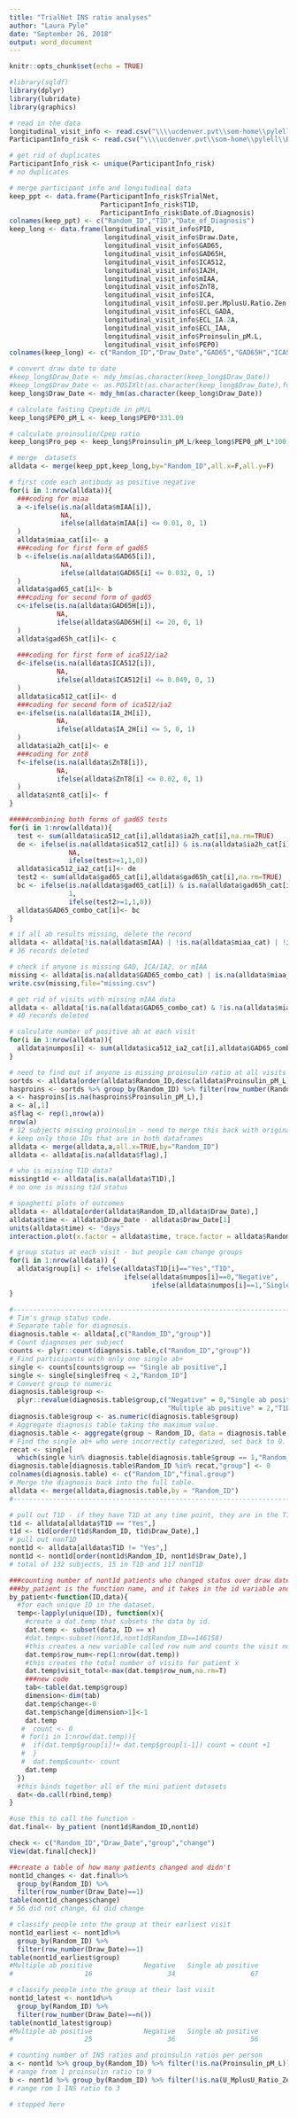 ```yaml
---
title: "TrialNet INS ratio analyses"
author: "Laura Pyle"
date: "September 26, 2018"
output: word_document
---
```


```r
knitr::opts_chunk$set(echo = TRUE)

#library(sqldf)
library(dplyr)
library(lubridate)
library(graphics)

# read in the data
longitudinal_visit_info <- read.csv("\\\\ucdenver.pvt\\som-home\\pylell\\BDC\\Steck\\Trialnet progressors analysis\\Fourth analysis - demethylated insulin with updated dataset\\Data\\longitudinal 091818.csv")
ParticipantInfo_risk <- read.csv("\\\\ucdenver.pvt\\som-home\\pylell\\BDC\\Steck\\Trialnet progressors analysis\\Fourth analysis - demethylated insulin with updated dataset\\Data\\Participant Info risk 091818.csv")

# get rid of duplicates
ParticipantInfo_risk <- unique(ParticipantInfo_risk)
# no duplicates

# merge participant info and longitudinal data
keep_ppt <- data.frame(ParticipantInfo_risk$TrialNet,
                       ParticipantInfo_risk$T1D,
                       ParticipantInfo_risk$Date.of.Diagnosis) 
colnames(keep_ppt) <- c("Random_ID","T1D","Date_of_Diagnosis")
keep_long <- data.frame(longitudinal_visit_info$PID,
                        longitudinal_visit_info$Draw.Date,
                        longitudinal_visit_info$GAD65,
                        longitudinal_visit_info$GAD65H,
                        longitudinal_visit_info$ICA512,
                        longitudinal_visit_info$IA2H,
                        longitudinal_visit_info$mIAA,
                        longitudinal_visit_info$ZnT8,
                        longitudinal_visit_info$ICA,
                        longitudinal_visit_info$U.per.MplusU.Ratio.Zen,
                        longitudinal_visit_info$ECL_GADA,
                        longitudinal_visit_info$ECL_IA.2A,
                        longitudinal_visit_info$ECL_IAA,
                        longitudinal_visit_info$Proinsulin_pM.L,
                        longitudinal_visit_info$PEP0)
colnames(keep_long) <- c("Random_ID","Draw_Date","GAD65","GAD65H","ICA512","IA_2H","mIAA","ZnT8","ICA","U_MplusU_Ratio_Zen","ECL_GADA","ECL_IA2A","ECL_IAA","Proinsulin_pM_L","PEP0")

# convert draw date to date
#keep_long$Draw_Date <- mdy_hms(as.character(keep_long$Draw_Date))
#keep_long$Draw_Date <- as.POSIXlt(as.character(keep_long$Draw_Date),format="%m%d%Y %H%M")
keep_long$Draw_Date <- mdy_hm(as.character(keep_long$Draw_Date))

# calculate fasting Cpeptide in pM/L
keep_long$PEP0_pM_L <- keep_long$PEP0*331.09

# calculate proinsulin/Cpep ratio
keep_long$Pro_pep <- keep_long$Proinsulin_pM_L/keep_long$PEP0_pM_L*100

# merge  datasets
alldata <- merge(keep_ppt,keep_long,by="Random_ID",all.x=F,all.y=F)

# first code each antibody as positive negative
for(i in 1:nrow(alldata)){
  ###coding for miaa
  a <-ifelse(is.na(alldata$mIAA[i]), 
             NA,
             ifelse(alldata$mIAA[i] <= 0.01, 0, 1)
  )
  alldata$miaa_cat[i]<- a
  ###coding for first form of gad65
  b <-ifelse(is.na(alldata$GAD65[i]), 
             NA,
             ifelse(alldata$GAD65[i] <= 0.032, 0, 1)
  )
  alldata$gad65_cat[i]<- b
  ###coding for second form of gad65
  c<-ifelse(is.na(alldata$GAD65H[i]), 
            NA,
            ifelse(alldata$GAD65H[i] <= 20, 0, 1)
  )
  alldata$gad65h_cat[i]<- c
  
  ###coding for first form of ica512/ia2
  d<-ifelse(is.na(alldata$ICA512[i]), 
            NA,
            ifelse(alldata$ICA512[i] <= 0.049, 0, 1)
  )
  alldata$ica512_cat[i]<- d
  ###coding for second form of ica512/ia2
  e<-ifelse(is.na(alldata$IA_2H[i]), 
            NA,
            ifelse(alldata$IA_2H[i] <= 5, 0, 1)
  )
  alldata$ia2h_cat[i]<- e
  ###coding for znt8
  f<-ifelse(is.na(alldata$ZnT8[i]), 
            NA,
            ifelse(alldata$ZnT8[i] <= 0.02, 0, 1)
  )
  alldata$znt8_cat[i]<- f
}

#####combining both forms of gad65 tests
for(i in 1:nrow(alldata)){
  test <- sum(alldata$ica512_cat[i],alldata$ia2h_cat[i],na.rm=TRUE)
  de <- ifelse(is.na(alldata$ica512_cat[i]) & is.na(alldata$ia2h_cat[i]),
               NA,
               ifelse(test>=1,1,0))
  alldata$ica512_ia2_cat[i]<- de    
  test2 <- sum(alldata$gad65_cat[i],alldata$gad65h_cat[i],na.rm=TRUE)
  bc <- ifelse(is.na(alldata$gad65_cat[i]) & is.na(alldata$gad65h_cat[i]),
               1,
               ifelse(test2>=1,1,0))
  alldata$GAD65_combo_cat[i]<- bc   
}  

# if all ab results missing, delete the record
alldata <- alldata[!is.na(alldata$mIAA) | !is.na(alldata$miaa_cat) | !is.na(alldata$ica512_ia2_cat),]
# 36 records deleted

# check if anyone is missing GAD, ICA/IA2, or mIAA
missing <- alldata[is.na(alldata$GAD65_combo_cat) | is.na(alldata$miaa_cat) | is.na(alldata$ica512_ia2_cat),]
write.csv(missing,file="missing.csv") 

# get rid of visits with missing mIAA data
alldata <- alldata[!is.na(alldata$GAD65_combo_cat) & !is.na(alldata$miaa_cat) & !is.na(alldata$ica512_ia2_cat),]
# 40 records deleted

# calculate number of positive ab at each visit
for(i in 1:nrow(alldata)){
  alldata$numpos[i] <- sum(alldata$ica512_ia2_cat[i],alldata$GAD65_combo_cat[i],alldata$miaa_cat[i],alldata$znt8_cat[i],na.rm=T)
}

# need to find out if anyone is missing proinsulin ratio at all visits
sortds <- alldata[order(alldata$Random_ID,desc(alldata$Proinsulin_pM_L)),]
hasproins <- sortds %>% group_by(Random_ID) %>% filter(row_number(Random_ID) == 1)
a <- hasproins[is.na(hasproins$Proinsulin_pM_L),]
a <- a[,1]
a$flag <- rep(1,nrow(a))
nrow(a)
# 12 subjects missing proinsulin - need to merge this back with original dataset and take those people out
# keep only those IDs that are in both dataframes
alldata <- merge(alldata,a,all.x=TRUE,by="Random_ID")
alldata <- alldata[is.na(alldata$flag),]

# who is missing T1D data?
missingt1d <- alldata[is.na(alldata$T1D),]
# no one is missing t1d status

# spaghetti plots of outcomes
alldata <- alldata[order(alldata$Random_ID,alldata$Draw_Date),]
alldata$time <- alldata$Draw_Date - alldata$Draw_Date[1]
units(alldata$time) <- "days"
interaction.plot(x.factor = alldata$time, trace.factor = alldata$Random_ID, response=alldata$Pro_pep)

# group status at each visit - but people can change groups
for(i in 1:nrow(alldata)) {
  alldata$group[i] <- ifelse(alldata$T1D[i]=="Yes","T1D",
                             ifelse(alldata$numpos[i]==0,"Negative",
                                    ifelse(alldata$numpos[i]==1,"Single ab positive","Multiple ab positive")))
}

#-------------------------------------------------------------------------------
# Tim's group status code.
# Separate table for diagnosis.
diagnosis.table <- alldata[,c("Random_ID","group")]
# Count diagnoses per subject
counts <- plyr::count(diagnosis.table,c("Random_ID","group"))
# Find participants with only one single ab+
single <- counts[counts$group == "Single ab positive",]
single <- single[single$freq < 2,"Random_ID"]
# Convert group to numeric
diagnosis.table$group <- 
  plyr::revalue(diagnosis.table$group,c("Negative" = 0,"Single ab positive" = 1,
                                        "Multiple ab positive" = 2,"T1D" = 3))
diagnosis.table$group <- as.numeric(diagnosis.table$group)
# Aggregate diagnosis table taking the maximum value.
diagnosis.table <- aggregate(group ~ Random_ID, data = diagnosis.table, max)
# Find the single ab+ who were incorrectly categorized, set back to 0.
recat <- single[
  which(single %in% diagnosis.table[diagnosis.table$group == 1,"Random_ID"])]
diagnosis.table[diagnosis.table$Random_ID %in% recat,"group"] <- 0
colnames(diagnosis.table) <- c("Random_ID","final.group")
# Merge the diagnosis back into the full table.
alldata <- merge(alldata,diagnosis.table,by = "Random_ID")
#-------------------------------------------------------------------------------

# pull out T1D - if they have T1D at any time point, they are in the T1D group
t1d <- alldata[alldata$T1D == "Yes",]
t1d <- t1d[order(t1d$Random_ID, t1d$Draw_Date),]
# pull out nonT1D
nont1d <- alldata[alldata$T1D != "Yes",]
nont1d <- nont1d[order(nont1d$Random_ID, nont1d$Draw_Date),]
# total of 132 subjects, 15 in T1D and 117 nonT1D

###counting number of nont1d patients who changed status over draw dates
###by_patient is the function name, and it takes in the id variable and the dataset name as arguments
by_patient<-function(ID,data){
  #for each unique ID in the dataset,
  temp<-lapply(unique(ID), function(x){
    #create a dat.temp that subsets the data by id. 
    dat.temp <- subset(data, ID == x)
    #dat.temp<-subset(nont1d,nont1d$Random_ID==146158)
    #this creates a new variable called row num and counts the visit number
    dat.temp$row_num<-rep(1:nrow(dat.temp))
    #this creates the total number of visits for patient x 
    dat.temp$visit_total<-max(dat.temp$row_num,na.rm=T)
    ###new code
    tab<-table(dat.temp$group)
    dimension<-dim(tab)
    dat.temp$change<-0
    dat.temp$change[dimension>1]<-1
    dat.temp
   #  count <- 0
   # for(i in 1:nrow(dat.temp)){
   #  if(dat.temp$group[i]!= dat.temp$group[i-1]) count = count +1
   #  }
   #  dat.temp$count<- count
    dat.temp
  })
  #this binds together all of the mini patient datasets
  dat<-do.call(rbind,temp)
}

#use this to call the function - 
dat.final<- by_patient (nont1d$Random_ID,nont1d)

check <- c("Random_ID","Draw_Date","group","change")
View(dat.final[check])

##create a table of how many patients changed and didn't
nont1d_changes <- dat.final%>% 
  group_by(Random_ID) %>%
  filter(row_number(Draw_Date)==1)
table(nont1d_changes$change)
# 56 did not change, 61 did change

# classify people into the group at their earliest visit
nont1d_earliest <- nont1d%>% 
  group_by(Random_ID) %>%
  filter(row_number(Draw_Date)==1)
table(nont1d_earliest$group)
#Multiple ab positive             Negative   Single ab positive 
#                  16                   34                   67 

# classify people into the group at their last visit
nont1d_latest <- nont1d%>% 
  group_by(Random_ID) %>%
  filter(row_number(Draw_Date)==n())
table(nont1d_latest$group)
#Multiple ab positive             Negative   Single ab positive 
#                  25                   36                   56 

# counting number of INS ratios and proinsulin ratios per person
a <- nont1d %>% group_by(Random_ID) %>% filter(!is.na(Proinsulin_pM_L)) %>% summarize(count=n())
# range from 1 proinsulin ratio to 9
b <- nont1d %>% group_by(Random_ID) %>% filter(!is.na(U_MplusU_Ratio_Zen)) %>% summarize(count=n())
# range rom 1 INS ratio to 3

# stopped here











# calculate date between INS ratio and date of dx
for(i in 1:nrow(alldata)) {
  alldata$datediff[i] <- abs(as.numeric(alldata$Date_of_Diagnosis[i])-as.numeric(alldata$Draw_Date[i]))
}


#write.csv(alldata, file = "fulldatains.csv")
# pull out T1D group
t1d <- alldata[alldata$group=="T1D",]
# keep only the records with nonmissing INS
t1d_ins <- t1d[!is.na(t1d$U_MplusU_Ratio_Zen),]
# find zen ratio closest to T1D dx
t1d_closest <- t1d_ins
t1d_earliest <-t1d_closest %>% ###need to name the change in order to keep it and use it later (t1d_closest still has all draw dates)
               group_by(Random_ID) %>%
               filter(row_number(datediff)==1)


# keep only the records with nonmissing INS
nont1d_ins <- nont1d[!is.na(nont1d$U_MplusU_Ratio_Zen),] ######changed this from original where nont1d_ins <- nont1d[!is.na(t1d$U_MplusU_Ratio_Zen),]
# keep earliest zen ratio
#[nont1d$Random_ID == nont1d_ins$Random_ID] ###need to try to keep all of the data points for those that have an INS ratio at some point

# compare unmethylated INS ratios between T1D, Ab-, single Ab+, multiple Ab+

# do ins ratios correlate with biochemical and ECL antibody levels

# compare proinsulin ratios between T1D, Ab-, single Ab+, multiple Ab+

# do proinsulin ratios correlate with biochemical and ECL antibody levels



# Kaci's code below

#function to only keep data on patients who have an INS ratio at some point
by_patient_sort<-function(ID,data){
  
  #for each unique ID in the dataset,
  temp<-lapply(unique(ID), function(x){
    #create a dat.temp that subsets the data by id. 
    dat.temp <- subset(data, ID == x)
    ##test on single subject
    #dat.temp<-subset(nont1d,nont1d$Random_ID==146184)
    ###new code
    tab<-table(dat.temp$U_MplusU_Ratio_Zen)
    dimension<-dim(tab)
    dat.temp$INS<-1
    dat.temp$INS[dimension == 0]<-0
    dat.temp$INS
    dat.temp
  })
  #this binds together all of the mini patient datasets
  dat<-do.call(rbind,temp)
}

#use this to call the function
nont1d_insratios_test<- by_patient_sort(nont1d$Random_ID,nont1d) 
nont1d_insratio <- nont1d_insratios_test[nont1d_insratios_test$INS == 1,]




###############################
### should we only group those with INS ratios for the test of antibodies?
nont1d_earliest2 <- nont1d%>% 
  group_by(Random_ID) %>%
  filter(row_number(Draw_Date)==1)
table(nont1d_earliest2$group)
##############################
####################################################################################################################################################################################



################################################################################################################################################################################
###performing ANOVA
#merge data to test
inscompare <- merge(t1d_earliest,nont1d_earliest,all.x=T,all.y=T)
#write.csv(inscompare,file = "mostrecentins.csv")
#run test
summary(inscompare)
length(inscompare$group[inscompare$group == "T1D" ])
length(inscompare$group[inscompare$group == "Negative" ])
length(inscompare$group[inscompare$group == "Single ab positive" ])
length(inscompare$group[inscompare$group == "Multiple ab positive" ]) ##this is an unbalanced design... sample sizes are unequal

tapply(inscompare$U_MplusU_Ratio_Zen, inscompare$group, mean)
tapply(inscompare$U_MplusU_Ratio_Zen, inscompare$group, median)
tapply(inscompare$U_MplusU_Ratio_Zen, inscompare$group, var)

## need to  check residuals

## test not assuming equal variances
boxplot(inscompare$U_MplusU_Ratio_Zen~inscompare$group, ylab = "INS ratio")
oneway.test(U_MplusU_Ratio_Zen~group, data = inscompare)
par(mfrow = c(2,2))
hist(inscompare$U_MplusU_Ratio_Zen[inscompare$group == "Multiple ab positive"], xlab = "INS ratio", ylab = "n", main = "Multiple Ab+", xlim = c(0, 0.6))
hist(inscompare$U_MplusU_Ratio_Zen[inscompare$group == "Negative"], xlab = "INS ratio", ylab = "n", main = "Ab-", xlim = c(0, 0.6))
hist(inscompare$U_MplusU_Ratio_Zen[inscompare$group == "Single ab positive"], xlab = "INS ratio", ylab = "n", main = "Single Ab+", xlim = c(0, 0.6))
hist(inscompare$U_MplusU_Ratio_Zen[inscompare$group == "T1D"], xlab = "INS ratio", ylab = "n", main = "Type 1 Diabetes", xlim = c(0, 0.6), breaks = 12)
##
test <- glm(U_MplusU_Ratio_Zen~group, data = inscompare)
anova(test)
summary(test)

lm.out = with(inscompare, lm(U_MplusU_Ratio_Zen ~ group)) 
summary(lm.out)
x <- aov(lm.out)
TukeyHSD(x)
## aov test which requires balanced designed
fit <- aov(U_MplusU_Ratio_Zen~group, data = inscompare)
summary(fit) ###p-value =0.000144

plot(fit) ##there are a few values that are causing issues in the T1D group


TukeyHSD(fit) #@0.05 T1d is significanlty different from all three other groups
###############################################################################################################################################################
####question 4:	Analyze whether unmethylated INS ratios correlate with autoantibody levels (mIAA, GADA, IA-2A, ZnT8A)

#pairwise.complete.obs gets rid of both columns if one has an Na?
cor(inscompare[, c("mIAA", "U_MplusU_Ratio_Zen")],use = "pairwise.complete.obs", method = "spearman")
cor(inscompare[, c("ZnT8", "U_MplusU_Ratio_Zen")],use = "pairwise.complete.obs", method = "spearman")
##did the two mesures for IA 2H and GAD65 separately
cor(inscompare[, c("ICA512", "U_MplusU_Ratio_Zen")],use = "pairwise.complete.obs", method = "spearman")
cor(inscompare[, c("IA_2H", "U_MplusU_Ratio_Zen")],use = "pairwise.complete.obs", method = "spearman")
cor(inscompare[, c("GAD65", "U_MplusU_Ratio_Zen")],use = "pairwise.complete.obs", method = "spearman")
cor(inscompare[, c("GAD65H", "U_MplusU_Ratio_Zen")],use = "pairwise.complete.obs", method = "spearman")

miaa_c<-lm(inscompare$miaa_cat~inscompare$U_MplusU_Ratio_Zen )
summary(miaa_c)

gad65_c<-lm(inscompare$GAD65_combo_cat~inscompare$U_MplusU_Ratio_Zen )
summary(gad65_c)

ica512_c<-lm(inscompare$ica512_ia2_cat~inscompare$U_MplusU_Ratio_Zen )
summary(ica512_c)

znt8_c<-lm(inscompare$znt8_cat~inscompare$U_MplusU_Ratio_Zen )
summary(znt8_c)

```

## Background

## Methods

## Results

